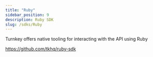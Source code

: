 ```yaml
---
title: "Ruby"
sidebar_position: 9
description: Ruby SDK
slug: /sdks/Ruby
---
```


Turnkey offers native tooling for interacting with the API using Ruby

https://github.com/tkhq/ruby-sdk

